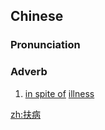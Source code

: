 ==Chinese==
{{zh-forms}}

===Pronunciation===
{{zh-pron
|m=fúbìng
|cat=adv
}}

===Adverb===
{{zh-adv}}

# [[in spite of]] [[illness]]

[[zh:扶病]]